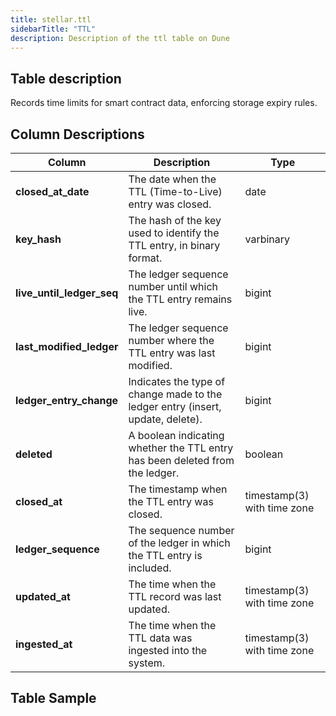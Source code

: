 ```yaml
---
title: stellar.ttl
sidebarTitle: "TTL"
description: Description of the ttl table on Dune
---
```


## Table description

Records time limits for smart contract data, enforcing storage expiry rules.

## Column Descriptions

| **Column**                            | **Description**                                                              | **Type**                              |
| --------------------------------------|------------------------------------------------------------------------------| ------------------------------------- |
| **closed_at_date**                    | The date when the TTL (Time-to-Live) entry was closed.                       | date                                 |
| **key_hash**                          | The hash of the key used to identify the TTL entry, in binary format.        | varbinary                            |
| **live_until_ledger_seq**             | The ledger sequence number until which the TTL entry remains live.           | bigint                               |
| **last_modified_ledger**              | The ledger sequence number where the TTL entry was last modified.            | bigint                               |
| **ledger_entry_change**               | Indicates the type of change made to the ledger entry (insert, update, delete). | bigint                               |
| **deleted**                           | A boolean indicating whether the TTL entry has been deleted from the ledger. | boolean                              |
| **closed_at**                         | The timestamp when the TTL entry was closed.                                 | timestamp(3) with time zone          |
| **ledger_sequence**                   | The sequence number of the ledger in which the TTL entry is included.        | bigint                               |
| **updated_at**                        | The time when the TTL record was last updated.                               | timestamp(3) with time zone          |
| **ingested_at**                       | The time when the TTL data was ingested into the system.                     | timestamp(3) with time zone          |


## Table Sample


<TableSample tableSchema="stellar" tableName="ttl" />
